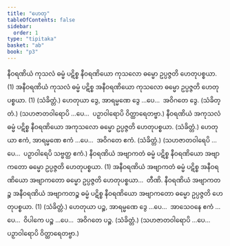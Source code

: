```yaml
---
title: "ဟေတု"
tableOfContents: false
sidebar:
  order: 1
type: "tipitaka"
basket: "ab"
book: "p3"
---
```



<DynamicBreadcrumb />

<Division number="11" book="p3" e="ch" v="39" p="386">

<Paragraph number="1915" book="p3">
နီဝရဏိယံ ကုသလံ ဓမ္မံ ပဋိစ္စ နီဝရဏိယော ကုသလော ဓမ္မော ဥပ္ပဇ္ဇတိ ဟေတုပစ္စယာ. (1)
</Paragraph>

<Paragraph number="1916" book="p3">
အနီဝရဏိယံ ကုသလံ ဓမ္မံ ပဋိစ္စ အနီဝရဏိယော ကုသလော ဓမ္မော ဥပ္ပဇ္ဇတိ ဟေတုပစ္စယာ. (1) (သံခိတ္တံ.)
</Paragraph>

</Division>
<Division number="12" book="p3" e="ch" v="39" p="387">

<Paragraph number="1917" book="p3">
ဟေတုယာ ဒွေ, အာရမ္မဏေ ဒွေ …ပေ…  အဝိဂတေ ဒွေ. (သံခိတ္တံ.)
</Paragraph>

<Paragraph number="1918" book="p3">
(သဟဇာတဝါရောပိ …ပေ…  ပဉှာဝါရောပိ ဝိတ္ထာရေတဗ္ဗာ.)
</Paragraph>

</Division>
<Division number="13" book="p3" e="ch" v="39" p="387">

<Paragraph number="1919" book="p3">
နီဝရဏိယံ အကုသလံ ဓမ္မံ ပဋိစ္စ နီဝရဏိယော အကုသလော ဓမ္မော ဥပ္ပဇ္ဇတိ ဟေတုပစ္စယာ. (သံခိတ္တံ.)
</Paragraph>

</Division>
<Division number="14" book="p3" e="ch" v="39" p="387">

<Paragraph number="1920" book="p3">
ဟေတုယာ ဧကံ, အာရမ္မဏေ ဧကံ …ပေ…  အဝိဂတေ ဧကံ. (သံခိတ္တံ.)
</Paragraph>

<Paragraph number="1921" book="p3">
(သဟဇာတဝါရေပိ …ပေ…  ပဉှာဝါရေပိ သဗ္ဗတ္ထ ဧကံ.)
</Paragraph>

</Division>
<Division number="15" book="p3" e="ch" v="39" p="387">

<Paragraph number="1922" book="p3">
နီဝရဏိယံ အဗျာကတံ ဓမ္မံ ပဋိစ္စ နီဝရဏိယော အဗျာကတော ဓမ္မော ဥပ္ပဇ္ဇတိ ဟေတုပစ္စယာ. (1)
</Paragraph>

<Paragraph number="1923" book="p3">
အနီဝရဏိယံ အဗျာကတံ ဓမ္မံ ပဋိစ္စ အနီဝရဏိယော အဗျာကတော ဓမ္မော ဥပ္ပဇ္ဇတိ ဟေတုပစ္စယာ…  တီဏိ.
</Paragraph>

<Paragraph number="1924" book="p3">
နီဝရဏိယံ အဗျာကတဉ္စ အနီဝရဏိယံ အဗျာကတဉ္စ ဓမ္မံ ပဋိစ္စ နီဝရဏိယော အဗျာကတော ဓမ္မော ဥပ္ပဇ္ဇတိ ဟေတုပစ္စယာ. (1) (သံခိတ္တံ.)
</Paragraph>

</Division>
<Division number="16" book="p3" e="ch" v="39" p="387">

<Paragraph number="1925" book="p3">
ဟေတုယာ ပဉ္စ, အာရမ္မဏေ ဒွေ …ပေ…  အာသေဝနေ ဧကံ …ပေ…  ဝိပါကေ ပဉ္စ …ပေ…  အဝိဂတေ ပဉ္စ. (သံခိတ္တံ.) (သဟဇာတဝါရောပိ …ပေ…  ပဉှာဝါရောပိ ဝိတ္ထာရေတဗ္ဗာ.)
</Paragraph>
</Division>